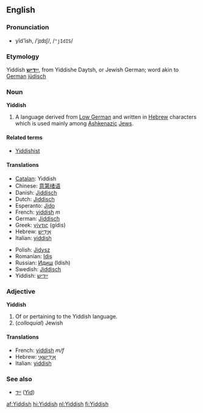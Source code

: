 ==English==

===Pronunciation===
*yĭd'ĭsh, /ˈjɪdɪʃ/, /<tt>"jIdIS</tt>/

===Etymology===
Yiddish '''[[ייִדיש]]''', from Yiddishe Daytsh, or Jewish German; word akin to [[German]] [[jüdisch]]

===Noun===
{{wikipedia|Yiddish language}}
'''Yiddish'''

#A language derived from [[Low German]] and written in [[Hebrew]] characters which is used mainly among [[Ashkenazi|Ashkenazic]] [[Jew|Jews]].

====Related terms====
*[[Yiddishist]]

====Translations====
{{top}}
*[[Catalan]]: Yiddish
*Chinese: [[意第绪语]]
*Danish: [[Jiddisch]]
*Dutch: [[Jiddisch]]
*Esperanto: [[Jido]]
*French: [[yiddish]] ''m''
*German: [[Jiddisch]]
*Greek: [[γίντις]] (g&iacute;dis)
*Hebrew: [[אידיש|אִידִישׁ]]
*Italian: [[yiddish]] {{m}}
{{mid}}
*Polish: [[Jidysz]]
*Romanian: [[Idiş]]
*Russian: [[Идиш]] (Idish)
*Swedish: [[Jiddisch]]
*Yiddish: [[ייִדיש]]
{{bottom}}

===Adjective===
'''Yiddish'''
# Of or pertaining to the Yiddish language.
# (''colloquial'') Jewish

====Translations====
{{top}}
*French: [[yiddish]] ''m/f''
*Hebrew: [[אידישאי|אִידִישָׁאִי]]
*Italian: [[yiddish]] {{m}}
{{mid}}
{{bottom}}

===See also===
*[[ייִד]] ([[Jew|Yid]]) {{m}}


{{interwiktionary|code=yi}}

[[af:Yiddish]]
[[hi:Yiddish]]
[[nl:Yiddish]]
[[fi:Yiddish]]
